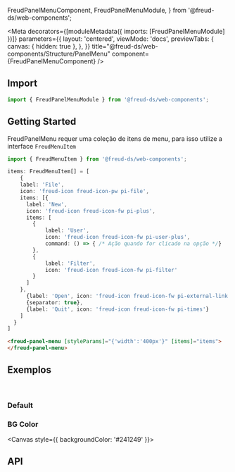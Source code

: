   FreudPanelMenuComponent,
  FreudPanelMenuModule,
} from '@freud-ds/web-components';

<Meta
  decorators={[moduleMetadata({ imports: [FreudPanelMenuModule] })]}
  parameters={{
    layout: 'centered',
    viewMode: 'docs',
    previewTabs: {
      canvas: { hidden: true },
    },
  }}
  title="@freud-ds/web-components/Structure/PanelMenu"
  component={FreudPanelMenuComponent}
/>

<FreudHeaderComponent
  title="PanelMenu"
  description="PanelMenu é um híbrido de componentes Acordeão e Árvore."
/>

## <a id="importing"></a>Import

```ts
import { FreudPanelMenuModule } from '@freud-ds/web-components';
```

## Getting Started

FreudPanelMenu requer uma coleção de itens de menu, para isso utilize a interface `FreudMenuItem`

```ts
import { FreudMenuItem } from '@freud-ds/web-components';

items: FreudMenuItem[] = [
    {
    label: 'File',
    icon: 'freud-icon freud-icon-pw pi-file',
    items: [{
      label: 'New',
      icon: 'freud-icon freud-icon-fw pi-plus',
      items: [
        {
            label: 'User',
            icon: 'freud-icon freud-icon-fw pi-user-plus',
            command: () => { /* Ação quando for clicado na opção */}
        },
        {
            label: 'Filter',
            icon: 'freud-icon freud-icon-fw pi-filter'
        }
      ]
    },
      {label: 'Open', icon: 'freud-icon freud-icon-fw pi-external-link'},
      {separator: true},
      {label: 'Quit', icon: 'freud-icon freud-icon-fw pi-times'}
    ]
  }
]
```

```html
<freud-panel-menu [styleParams]="{'width':'400px'}" [items]="items">
</freud-panel-menu>
```

## <a id="exemplos"></a>Exemplos

<br />

### Default

<Canvas>
  <Story story={Default} />
</Canvas>

### BG Color

<Canvas style={{ backgroundColor: '#241249' }}>
  <Story story={BGColor} />
</Canvas>

## <a id="api"></a>API

<ArgsTable of={FreudPanelMenuComponent} />
